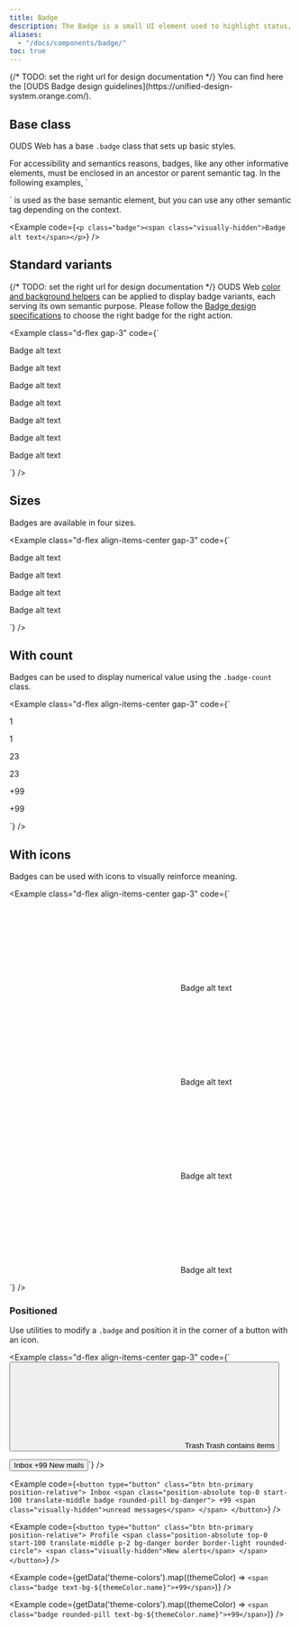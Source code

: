 ```yaml
---
title: Badge
description: The Badge is a small UI element used to highlight status, notifications, or categorization within an interface. It is often displayed as a label or indicator with a distinct background color and text.
aliases:
  - "/docs/components/badge/"
toc: true
---
```



<Callout type="info">
{/* TODO: set the right url for design documentation */}
You can find here the [OUDS Badge design guidelines](https://unified-design-system.orange.com/).
</Callout>

## Base class

OUDS Web has a base `.badge` class that sets up basic styles.

<Callout type="info">
For accessibility and semantics reasons, badges, like any other informative elements, must be enclosed in an ancestor or parent semantic tag. In the following examples, `<p>` is used as the base semantic element, but you can use any other semantic tag depending on the context.
</Callout>

<Example code={`<p class="badge"><span class="visually-hidden">Badge alt text</span></p>`} />


## Standard variants 

{/*  TODO: set the right url for design documentation */}
OUDS Web [color and background helpers]([[docsref:/helpers/color-background]]) can be applied to display badge variants, each serving its own semantic purpose. Please follow the [Badge design specifications](https://unified-design-system.orange.com/) to choose the right badge for the right action.

<Example class="d-flex gap-3" code={`<p class="badge"><span class="visually-hidden">Badge alt text</span></p>
  <p class="badge text-bg-status-accent-emphasized"><span class="visually-hidden">Badge alt text</span></p>
  <p class="badge text-bg-status-positive-emphasized"><span class="visually-hidden">Badge alt text</span></p>
  <p class="badge text-bg-status-info-emphasized"><span class="visually-hidden">Badge alt text</span></p>
  <p class="badge text-bg-status-warning-emphasized"><span class="visually-hidden">Badge alt text</span></p>
  <p class="badge text-bg-status-negative-emphasized"><span class="visually-hidden">Badge alt text</span></p>
  <p class="badge badge-disabled"><span class="visually-hidden">Badge alt text</span></p>`} />

## Sizes

Badges are available in four sizes.

<Example class="d-flex align-items-center gap-3" code={`
  <p class="badge badge-lg"><span class="visually-hidden">Badge alt text</span></p>
  <p class="badge"><span class="visually-hidden">Badge alt text</span></p>
  <p class="badge badge-sm"><span class="visually-hidden">Badge alt text</span></p>
  <p class="badge badge-xs"><span class="visually-hidden">Badge alt text</span></p>`} />

## With count

Badges can be used to display numerical value using the `.badge-count` class.

<Example class="d-flex align-items-center gap-3" code={`<p class="badge badge-count">1</p>
  <p class="badge badge-lg badge-count">1</p>
  <p class="badge badge-count text-bg-status-positive-emphasized">23</p>
  <p class="badge badge-count badge-lg text-bg-status-positive-emphasized">23</p>
  <p class="badge badge-count badge-disabled">+99</p>
  <p class="badge badge-count badge-lg badge-disabled">+99</p>`} />

## With icons

Badges can be used with icons to visually reinforce meaning.

<Example class="d-flex align-items-center gap-3" code={`<p class="badge">
    <svg aria-hidden="true">
      <use xlink:href="/docs/${getConfig().docs_version}/assets/img/ouds-web-sprite.svg#heart-recommend"/>
    </svg>
    <span class="visually-hidden">Badge alt text</span>
  </p>
  <p class="badge badge-lg">
    <svg aria-hidden="true">
      <use xlink:href="/docs/${getConfig().docs_version}/assets/img/ouds-web-sprite.svg#heart-recommend"/>
    </svg>
    <span class="visually-hidden">Badge alt text</span>
  </p>
  <p class="badge text-bg-status-negative-emphasized">
    <svg aria-hidden="true">
      <use xlink:href="/docs/${getConfig().docs_version}/assets/img/ouds-web-sprite.svg#heart-recommend"/>
    </svg>
    <span class="visually-hidden">Badge alt text</span>
  </p>
  <p class="badge badge-lg text-bg-status-negative-emphasized">
    <svg aria-hidden="true">
      <use xlink:href="/docs/${getConfig().docs_version}/assets/img/ouds-web-sprite.svg#heart-recommend"/>
    </svg>
    <span class="visually-hidden">Badge alt text</span>
  </p>`} />

### Positioned

Use utilities to modify a `.badge` and position it in the corner of a button with an icon.

<Example class="d-flex align-items-center gap-3" code={`<button type="button" class="btn btn-icon btn-default position-relative">
    <svg aria-hidden="true">
      <use xlink:href="/docs/${getConfig().docs_version}/assets/img/ouds-web-sprite.svg#trash"/>
    </svg>
    <span class="visually-hidden">Trash</span>
    <span class="position-absolute top-0 start-100 translate-middle badge text-bg-status-negative-emphasized">
      <span class="visually-hidden">Trash contains items</span>
    </span>
  </button>
  
  <button type="button" class="btn btn-default position-relative ms-md">
    Inbox
    <span class="position-absolute top-0 start-100 translate-middle badge badge-count text-bg-status-info-emphasized">
      +99
      <span class="visually-hidden">New mails</span>
    </span>
  </button>`} />


<BootstrapCompatibility>

<Example code={`<button type="button" class="btn btn-primary position-relative">
  Inbox
  <span class="position-absolute top-0 start-100 translate-middle badge rounded-pill bg-danger">
    +99
    <span class="visually-hidden">unread messages</span>
  </span>
</button>`} />

<Example code={`<button type="button" class="btn btn-primary position-relative">
    Profile
    <span class="position-absolute top-0 start-100 translate-middle p-2 bg-danger border border-light rounded-circle">
      <span class="visually-hidden">New alerts</span>
    </span>
  </button>`} />

<Example code={getData('theme-colors').map((themeColor) => `<span class="badge text-bg-${themeColor.name}">+99</span>`)} />

<Example code={getData('theme-colors').map((themeColor) => `<span class="badge rounded-pill text-bg-${themeColor.name}">+99</span>`)} />

</BootstrapCompatibility>